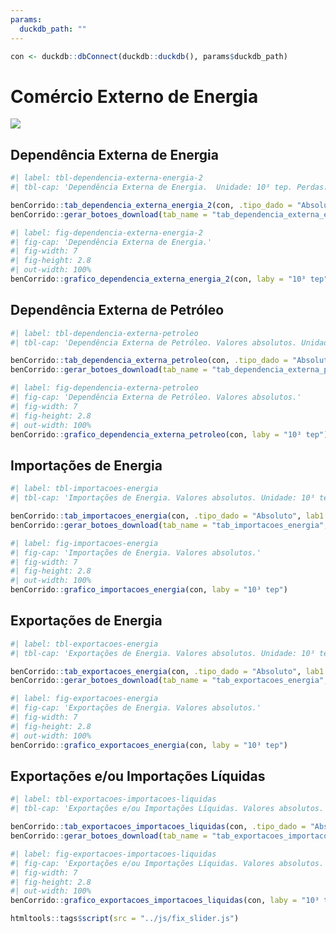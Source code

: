 ```yaml
---
params:
  duckdb_path: ""
---
```


```r
con <- duckdb::dbConnect(duckdb::duckdb(), params$duckdb_path)
```

# Comércio Externo de Energia

![](../img/capas/imagem_cap_4.png)

## Dependência Externa de Energia

```r
#| label: tbl-dependencia-externa-energia-2
#| tbl-cap: 'Dependência Externa de Energia.  Unidade: 10³ tep. Perdas: Perdas na transformação, distribuição e armazenagem, inclusive energia não-aproveitada, reinjeção e ajustes.'

benCorrido::tab_dependencia_externa_energia_2(con, .tipo_dado = "Absoluto", lab1 = "Identificação")
benCorrido::gerar_botoes_download(tab_name = "tab_dependencia_externa_energia_2", .tipo_dado = "Absoluto")
```

```r
#| label: fig-dependencia-externa-energia-2
#| fig-cap: 'Dependência Externa de Energia.'
#| fig-width: 7
#| fig-height: 2.8
#| out-width: 100%
benCorrido::grafico_dependencia_externa_energia_2(con, laby = "10³ tep")
```

## Dependência Externa de Petróleo

```r
#| label: tbl-dependencia-externa-petroleo
#| tbl-cap: 'Dependência Externa de Petróleo. Valores absolutos. Unidade: 10³ tep. Perdas: Perdas na distribuição, armazenagem, transformação, inclusive energia não-aproveitada. Outras Saídas de UPGN: Inclui líquidos de gás natural, gasolina, nafta, óleo diesel, etc., provenientes de Plantas de Gás.'

benCorrido::tab_dependencia_externa_petroleo(con, .tipo_dado = "Absoluto", lab1 = "Identificação")
benCorrido::gerar_botoes_download(tab_name = "tab_dependencia_externa_petroleo", .tipo_dado = "Absoluto")
```

```r
#| label: fig-dependencia-externa-petroleo
#| fig-cap: 'Dependência Externa de Petróleo. Valores absolutos.'
#| fig-width: 7
#| fig-height: 2.8
#| out-width: 100%
benCorrido::grafico_dependencia_externa_petroleo(con, laby = "10³ tep")
```

## Importações de Energia

```r
#| label: tbl-importacoes-energia
#| tbl-cap: 'Importações de Energia. Valores absolutos. Unidade: 10³ tep. Álcool Etílico: Inclui metanol.'

benCorrido::tab_importacoes_energia(con, .tipo_dado = "Absoluto", lab1 = "Fontes")
benCorrido::gerar_botoes_download(tab_name = "tab_importacoes_energia", .tipo_dado = "Absoluto")
```

```r
#| label: fig-importacoes-energia
#| fig-cap: 'Importações de Energia. Valores absolutos.'
#| fig-width: 7
#| fig-height: 2.8
#| out-width: 100%
benCorrido::grafico_importacoes_energia(con, laby = "10³ tep")
```

## Exportações de Energia

```r
#| label: tbl-exportacoes-energia
#| tbl-cap: 'Exportações de Energia. Valores absolutos. Unidade: 10³ tep.'

benCorrido::tab_exportacoes_energia(con, .tipo_dado = "Absoluto", lab1 = "Fontes")
benCorrido::gerar_botoes_download(tab_name = "tab_exportacoes_energia", .tipo_dado = "Absoluto")
```

```r
#| label: fig-exportacoes-energia
#| fig-cap: 'Exportações de Energia. Valores absolutos.'
#| fig-width: 7
#| fig-height: 2.8
#| out-width: 100%
benCorrido::grafico_exportacoes_energia(con, laby = "10³ tep")
```

## Exportações e/ou Importações Líquidas

```r
#| label: tbl-exportacoes-importacoes-liquidas
#| tbl-cap: 'Exportações e/ou Importações Líquidas. Valores absolutos. Unidade: 10³ tep. Quantidades sem sinal correspondem a importações líquidas. Quantidades negativas correspondem a exportações líquidas.'

benCorrido::tab_exportacoes_importacoes_liquidas(con, .tipo_dado = "Absoluto", lab1 = "Fontes")
benCorrido::gerar_botoes_download(tab_name = "tab_exportacoes_importacoes_liquidas", .tipo_dado = "Absoluto")
```

```r
#| label: fig-exportacoes-importacoes-liquidas
#| fig-cap: 'Exportações e/ou Importações Líquidas. Valores absolutos.'
#| fig-width: 7
#| fig-height: 2.8
#| out-width: 100%
benCorrido::grafico_exportacoes_importacoes_liquidas(con, laby = "10³ tep")
```

```r
htmltools::tags$script(src = "../js/fix_slider.js")
```
